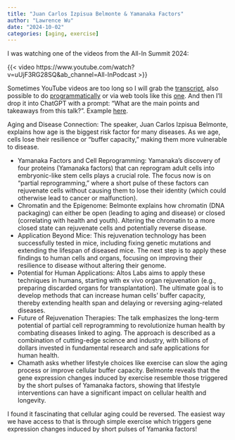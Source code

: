 ```yaml
---
title: "Juan Carlos Izpisua Belmonte & Yamanaka Factors"
author: "Lawrence Wu"
date: "2024-10-02"
categories: [aging, exercise]
---
```


I was watching one of the videos from the All-In Summit 2024:

{{< video https://www.youtube.com/watch?v=uUjF3RG28SQ&ab_channel=All-InPodcast >}}

Sometimes YouTube videos are too long so I will grab the [transcript](https://lawwu.github.io/transcripts/transcript_uUjF3RG28SQ.html), also possible to do [programmatically](https://github.com/jdepoix/youtube-transcript-api) or via web tools like this [one](https://youtubetranscript.com/). And then I'll drop it into ChatGPT with a prompt: "What are the main points and takeaways from this talk?". Example [here](https://chatgpt.com/share/66fda61a-5d8c-8011-a679-eebeb0c51d35). 

Aging and Disease Connection: The speaker, Juan Carlos Izpisua Belmonte, explains how age is the biggest risk factor for many diseases. As we age, cells lose their resilience or "buffer capacity," making them more vulnerable to disease.

- Yamanaka Factors and Cell Reprogramming: Yamanaka's discovery of four proteins (Yamanaka factors) that can reprogram adult cells into embryonic-like stem cells plays a crucial role. The focus now is on "partial reprogramming," where a short pulse of these factors can rejuvenate cells without causing them to lose their identity (which could otherwise lead to cancer or malfunction).
- Chromatin and the Epigenome: Belmonte explains how chromatin (DNA packaging) can either be open (leading to aging and disease) or closed (correlating with health and youth). Altering the chromatin to a more closed state can rejuvenate cells and potentially reverse disease.
- Application Beyond Mice: This rejuvenation technology has been successfully tested in mice, including fixing genetic mutations and extending the lifespan of diseased mice. The next step is to apply these findings to human cells and organs, focusing on improving their resilience to disease without altering their genome.
- Potential for Human Applications: Altos Labs aims to apply these techniques in humans, starting with ex vivo organ rejuvenation (e.g., preparing discarded organs for transplantation). The ultimate goal is to develop methods that can increase human cells' buffer capacity, thereby extending health span and delaying or reversing aging-related diseases.
- Future of Rejuvenation Therapies: The talk emphasizes the long-term potential of partial cell reprogramming to revolutionize human health by combating diseases linked to aging. The approach is described as a combination of cutting-edge science and industry, with billions of dollars invested in fundamental research and safe applications for human health. 
- Chamath asks whether lifestyle choices like exercise can slow the aging process or improve cellular buffer capacity. Belmonte reveals that the gene expression changes induced by exercise resemble those triggered by the short pulses of Yamanaka factors, showing that lifestyle interventions can have a significant impact on cellular health and longevity.

I found it fascinating that cellular aging could be reversed. The easiest way we have access to that is through simple exercise which triggers gene expression changes induced by short pulses of Yamanka factors!
